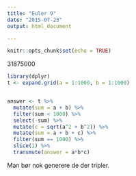 ```yaml
---
title: "Euler 9"
date: "2015-07-23"
output: html_document

---
```


```r
knitr::opts_chunk$set(echo = TRUE)
```


31875000

```r
library(dplyr)
t <- expand.grid(a = 1:1000, b = 1:1000)


answer <- t %>% 
  mutate(sum = a + b) %>% 
  filter(sum < 1000) %>% 
  select(-sum) %>% 
  mutate(c = sqrt(a^2 + b^2)) %>% 
  mutate(sum = a + b + c) %>% 
  filter(sum == 1000) %>% 
  slice(1) %>% 
  transmute(answer = a*b*c)
```
Man bør nok generere de der tripler.
